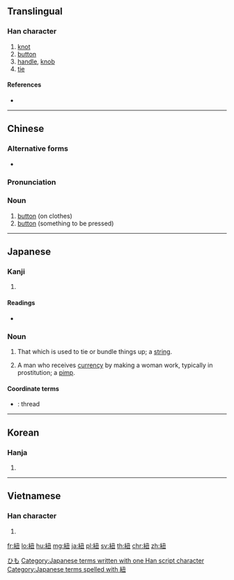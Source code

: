 {{character info/new}}
{{also|纽}}
==Translingual==

===Han character===
{{Han char|rn=120|rad=糸|as=04|sn=10|four=27915|canj=VFNG}}

# [[knot]]
# [[button]]
# [[handle]], [[knob]]
# [[tie]]

====References====
* {{Han ref|kx=0916.220|dkj=27268|dj=1346.040|hdz=53377.070|uh=7D10|ud=32016|bh=AFC3|bd=44995}}

----

==Chinese==
{{zh-forms|s=纽}}

===Alternative forms===
* {{sense|button}} {{zh-l|鈕}}

===Pronunciation===
{{zh-pron
|m=niǔ
|c=nau2,nau5
|h=pfs=
|md=
|mn=liú/qz,xm,zz:niú
|w=
|mc=y
|oc=y
|cat=n
}}

===Noun===
{{zh-noun}}

# [[button]] (on clothes)
# [[button]] (something to be pressed)

----

==Japanese==

===Kanji===
{{ja-kanji|grade=8|rs=糸04}}

# {{defn|lang=ja|sort=糸04}}

====Readings====
* {{ja-readings
|goon=[[にゅう]] (nyū) < [[にう]] (niu)
|kanon=[[じゅう]] (jū) < [[ぢう]] (diu)
|kanyoon=[[ちゅう]] (chū) < [[ちう]] (chiu)
|kun=[[ひも]] (himo)
|nanori=}}

===Noun===
{{ja-noun|ひも}}

# That which is used to tie or bundle things up; a [[string]].
# {{lb|ja|slang}} A man who receives [[currency#Noun|currency]] by making a woman work, typically in prostitution; a [[pimp#Noun|pimp]].

====Coordinate terms====
* {{ja-r|糸|いと}}: thread

[[Category:Japanese basic words|ひも]]
[[Category:Japanese terms written with one Han script character]]
[[Category:Japanese terms spelled with 紐]]

----

==Korean==

===Hanja===
{{ko-hanja|hangeul=[[뉴]]>[[유]]|eumhun=|rv=nyu>yu|mr=nyu>yu|y=nyu>yu}}

# {{defn|lang=ko|sort=糸04}}

----

==Vietnamese==

===Han character===
{{vi-hantu|[[nữu]], [[néo]]|rs=糸04}}

# {{defn|lang=vi|sort=糸04}}

[[fr:紐]]
[[lo:紐]]
[[hu:紐]]
[[mg:紐]]
[[ja:紐]]
[[pl:紐]]
[[sv:紐]]
[[th:紐]]
[[chr:紐]]
[[zh:紐]]